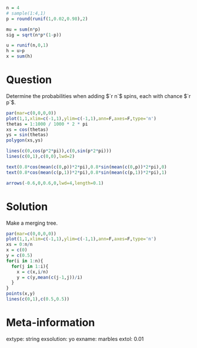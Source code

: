 ```r
n = 4
# sample(1:4,1)
p = round(runif(1,0.02,0.98),2)

mu = sum(n*p)
sig = sqrt(n*p*(1-p))

u = runif(n,0,1)
h = u>p
x = sum(h)
```

Question
========

Determine the probabilities when adding $`r n`$ spins, each with chance $`r p`$. 

<!-- Also, measure the sums of $`r n`$ spins 10 times, and report the results as a histogram.  -->

```r
par(mar=c(0,0,0,0))
plot(1,1,xlim=c(-1,1),ylim=c(-1,1),ann=F,axes=F,type='n')
thetas = 1:1000 / 1000 * 2 * pi
xs = cos(thetas)
ys = sin(thetas)
polygon(xs,ys)

lines(c(0,cos(p*2*pi)),c(0,sin(p*2*pi)))
lines(c(0,1),c(0,0),lwd=2)

text(0.8*cos(mean(c(0,p))*2*pi),0.8*sin(mean(c(0,p))*2*pi),0)
text(0.8*cos(mean(c(p,1))*2*pi),0.8*sin(mean(c(p,1))*2*pi),1)

arrows(-0.6,0,0.6,0,lwd=4,length=0.1)
```


Solution
========

Make a merging tree.

```r
par(mar=c(0,0,0,0))
plot(1,1,xlim=c(-1,1),ylim=c(-1,1),ann=F,axes=F,type='n')
xs = 0:n/n
x = c(0)
y = c(0.5)
for(i in 1:n){
  for(j in 1:i){
    x = c(x,i/n)
    y = c(y,mean(c(j-1,j))/i)
  }
}
points(x,y)
lines(c(0,1),c(0.5,0.5))
```


Meta-information
============
extype: string
exsolution: yo
exname: marbles
extol: 0.01
